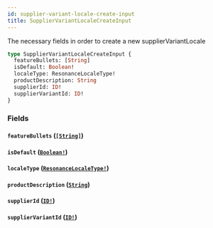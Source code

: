 ```yaml
---
id: supplier-variant-locale-create-input
title: SupplierVariantLocaleCreateInput
---
```


The necessary fields in order to create a new supplierVariantLocale

```graphql
type SupplierVariantLocaleCreateInput {
  featureBullets: [String]
  isDefault: Boolean!
  localeType: ResonanceLocaleType!
  productDescription: String
  supplierId: ID!
  supplierVariantId: ID!
}
```

### Fields

#### `featureBullets` ([`[String]`](/developers/supplier-apis/supply-api/graphql/reference/scalars/string))

#### `isDefault` ([`Boolean!`](/developers/supplier-apis/supply-api/graphql/reference/scalars/boolean))

#### `localeType` ([`ResonanceLocaleType!`](/developers/supplier-apis/supply-api/graphql/reference/enums/resonance-locale-type))

#### `productDescription` ([`String`](/developers/supplier-apis/supply-api/graphql/reference/scalars/string))

#### `supplierId` ([`ID!`](/developers/supplier-apis/supply-api/graphql/reference/scalars/id))

#### `supplierVariantId` ([`ID!`](/developers/supplier-apis/supply-api/graphql/reference/scalars/id))
